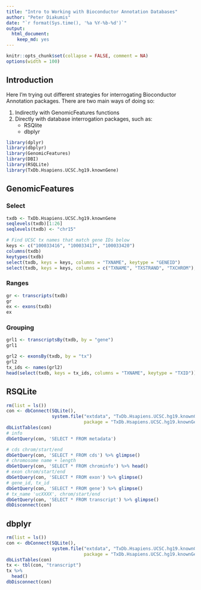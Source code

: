 ```yaml
---
title: "Intro to Working with Bioconductor Annotation Databases"
author: "Peter Diakumis"
date: "`r format(Sys.time(), '%a %Y-%b-%d')`"
output: 
  html_document: 
    keep_md: yes
---
```


```r
knitr::opts_chunk$set(collapse = FALSE, comment = NA)
options(width = 100)
```


## Introduction
Here I'm trying out different strategies for interrogating Bioconductor
Annotation packages. There are two main ways of doing so: 

1. Indirectly with GenomicFeatures functions
2. Directly with database interrogation packages, such as:
    * RSQlite
    * dbplyr

```r
library(dplyr)
library(dbplyr)
library(GenomicFeatures)
library(DBI)
library(RSQLite)
library(TxDb.Hsapiens.UCSC.hg19.knownGene)
```

## GenomicFeatures

### Select
```r
txdb <- TxDb.Hsapiens.UCSC.hg19.knownGene
seqlevels(txdb)[1:26]
seqlevels(txdb) <- "chr15"

# Find UCSC tx names that match gene IDs below
keys <- c("100033416", "100033417", "100033420")
columns(txdb)
keytypes(txdb)
select(txdb, keys = keys, columns = "TXNAME", keytype = "GENEID")
select(txdb, keys = keys, columns = c("TXNAME", "TXSTRAND", "TXCHROM"), keytype = "GENEID")
```


### Ranges
```r
gr <- transcripts(txdb)
gr
ex <- exons(txdb)
ex
```

### Grouping
```r
grl1 <- transcriptsBy(txdb, by = "gene")
grl1

grl2 <- exonsBy(txdb, by = "tx")
grl2
tx_ids <- names(grl2)
head(select(txdb, keys = tx_ids, columns = "TXNAME", keytype = "TXID"))
```


## RSQLite
```r
rm(list = ls())
con <- dbConnect(SQLite(),
                 system.file("extdata", "TxDb.Hsapiens.UCSC.hg19.knownGene.sqlite",
                             package = "TxDb.Hsapiens.UCSC.hg19.knownGene"))
dbListTables(con)
# info
dbGetQuery(con, 'SELECT * FROM metadata')

# cds chrom/start/end
dbGetQuery(con, 'SELECT * FROM cds') %>% glimpse()
# chromosome name + length
dbGetQuery(con, 'SELECT * FROM chrominfo') %>% head()
# exon chrom/start/end
dbGetQuery(con, 'SELECT * FROM exon') %>% glimpse()
# gene_id, tx_id
dbGetQuery(con, 'SELECT * FROM gene') %>% glimpse()
# tx_name 'ucXXXX', chrom/start/end
dbGetQuery(con, 'SELECT * FROM transcript') %>% glimpse()
dbDisconnect(con)
```

## dbplyr
```r
rm(list = ls())
con <- dbConnect(SQLite(),
                 system.file("extdata", "TxDb.Hsapiens.UCSC.hg19.knownGene.sqlite",
                             package = "TxDb.Hsapiens.UCSC.hg19.knownGene"))
dbListTables(con)
tx <- tbl(con, "transcript")
tx %>% 
  head()
dbDisconnect(con)
```
